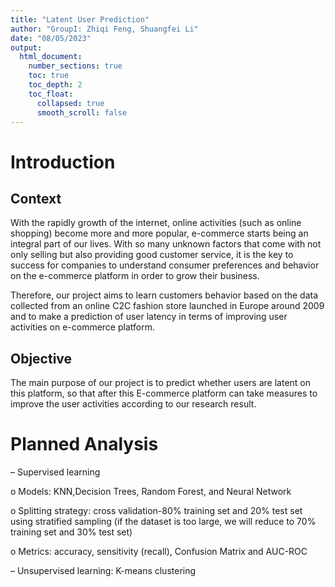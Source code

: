 ```yaml
---
title: "Latent User Prediction"
author: "GroupI: Zhiqi Feng, Shuangfei Li"
date: "08/05/2023"
output:
  html_document:
    number_sections: true
    toc: true
    toc_depth: 2
    toc_float:
      collapsed: true
      smooth_scroll: false
---
```


# Introduction

## Context

With the rapidly growth of the internet, online activities (such as online shopping) become more and more popular, e-commerce starts being an integral part of our lives. With so many unknown factors that come with not only selling but also providing good customer service, it is the key to success for companies to understand consumer preferences and behavior on the e-commerce platform in order to grow their business.

Therefore, our project aims to learn customers behavior based on the data collected from an online C2C fashion store launched in Europe around 2009 and to make a prediction of user latency in terms of improving user activities on e-commerce platform.

## Objective

The main purpose of our project is to predict whether users are latent on this platform, so that after this E-commerce platform can take measures to improve the user activities according to our research result.

# Planned Analysis

-- Supervised learning

o Models: KNN,Decision Trees, Random Forest, and Neural Network

o Splitting strategy: cross validation-80% training set and 20% test set using stratified sampling (if the dataset is too large, we will reduce to 70% training set and 30% test set)

o Metrics: accuracy, sensitivity (recall), Confusion Matrix and AUC-ROC

-- Unsupervised learning: K-means clustering
